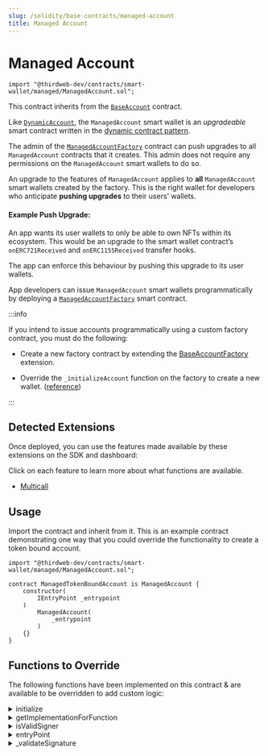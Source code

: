 ```yaml
---
slug: /solidity/base-contracts/managed-account
title: Managed Account
---
```


# Managed Account

```solidity
import "@thirdweb-dev/contracts/smart-wallet/managed/ManagedAccount.sol";
```

This contract inherits from the [`BaseAccount`](/solidity/extensions/base-account) contract.

Like [`DynamicAccount`](/solidity/base-contracts/dynamic-account), the `ManagedAccount` smart wallet is an _upgradeable_ smart contract written in the [dynamic contract pattern](https://github.com/thirdweb-dev/dynamic-contracts).

The admin of the [`ManagedAccountFactory`](/solidity/base-contracts/managed-account-factory) contract can push upgrades to all `ManagedAccount` contracts that it creates. This admin does not require any permissions on the `ManagedAccount` smart wallets to do so.

An upgrade to the features of `ManagedAccount` applies to **all** `ManagedAccount` smart wallets created by the factory. This is the right wallet for developers who anticipate **pushing upgrades** to their users’ wallets.

#### Example Push Upgrade:

An app wants its user wallets to only be able to own NFTs within its ecosystem. This would be an upgrade to the smart wallet contract’s `onERC721Received` and `onERC1155Received` transfer hooks.

The app can enforce this behaviour by pushing this upgrade to its user wallets.

<ViewContractCodeButton
  link="https://github.com/thirdweb-dev/contracts/blob/main/contracts/smart-wallet/managed/ManagedAccount.sol"
  name="ManagedAccount"
/>

App developers can issue `ManagedAccount` smart wallets programmatically by deploying a [`ManagedAccountFactory`](/solidity/base-contracts/managed-account-factory) smart contract.

:::info

If you intend to issue accounts programmatically using a custom factory contract, you must do the following:

- Create a new factory contract by extending the [BaseAccountFactory](/solidity/extensions/base-account-factory) extension.

- Override the `_initializeAccount` function on the factory to create a new wallet. ([reference](https://github.com/thirdweb-dev/contracts/blob/main/contracts/smart-wallet/non-upgradeable/AccountFactory.sol#L36))

:::

## Detected Extensions

Once deployed, you can use the features made available by these extensions on the SDK and dashboard:

Click on each feature to learn more about what functions are available.

- [Multicall](/solidity/extensions/multicall)

## Usage

Import the contract and inherit from it. This is an example contract demonstrating one way that you could override the functionality to create a token bound account.

```solidity
import "@thirdweb-dev/contracts/smart-wallet/managed/ManagedAccount.sol";

contract ManagedTokenBoundAccount is ManagedAccount {
    constructor(
        IEntryPoint _entrypoint
    )
        ManagedAccount(
            _entrypoint
        )
    {}
}
```

## Functions to Override

The following functions have been implemented on this contract & are available to be overridden to add custom logic:

<details>
<summary>initialize</summary>
<div>

Initializes the smart contract wallet.

```solidity
function initialize(address _defaultAdmin, bytes calldata _data) public virtual initializer {
    factory = msg.sender;
    _setupRole(DEFAULT_ADMIN_ROLE, _defaultAdmin);
}
```

#### \_defaultAdmin

The account admin. Must be of type `address`.

#### \_data

The abi encoded data to initialize the contract with. Must be of type `bytes`.

</div>
</details>

<details>
<summary>getImplementationForFunction</summary>
<div>

Returns the extension implementation address, stored in the router, for the given function.

```solidity
function getImplementationForFunction(bytes4 _functionSelector) public view virtual override returns (address) {
    return Router(payable(factory)).getImplementationForFunction(_functionSelector);
}
```

#### \_functionSelector

The function selector to get the extension implementation address. Must be of type `bytes4`.

</div>
</details>

<details>
<summary>isValidSigner</summary>
<div>

Returns whether a signer is authorized to perform transactions using the wallet.

```solidity
function isValidSigner(address _signer) public view virtual returns (bool) {
    return _hasRole(SIGNER_ROLE, _signer) || _hasRole(DEFAULT_ADMIN_ROLE, _signer);
}
```

#### \_signer

The signer to check authorization for. Must be of type `address`.

</div>
</details>

<details>
<summary>entryPoint</summary>
<div>

Returns the entry point contract address.

```solidity
function entryPoint() public view virtual override returns (IEntryPoint) {
    return entrypointContract;
}
```

</div>
</details>

<details>
<summary>_validateSignature</summary>
<div>

Validates the signature of a user operation.

```solidity
function _validateSignature(UserOperation calldata userOp, bytes32 userOpHash)
    internal
    virtual
    override
    returns (uint256 validationData)
{
    bytes32 hash = userOpHash.toEthSignedMessageHash();
    address signer = hash.recover(userOp.signature);

    if (!isValidSigner(signer)) return SIG_VALIDATION_FAILED;
    return 0;
}
```

</div>
</details>
